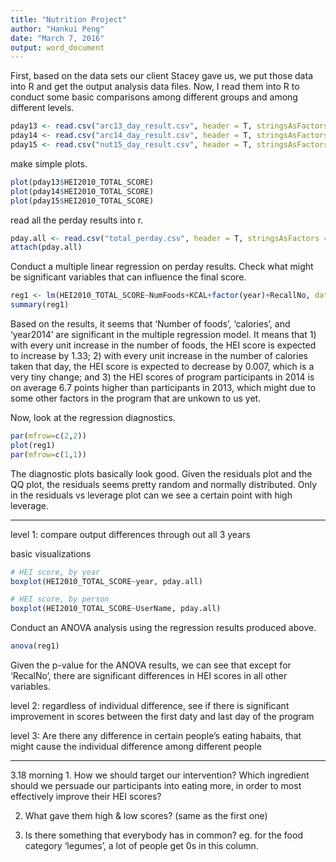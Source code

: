 ```yaml
---
title: "Nutrition Project"
author: "Hankui Peng"
date: "March 7, 2016"
output: word_document
---
```


First, based on the data sets our client Stacey gave us, we put those data into R and get the output analysis data files. Now, I read them into R to conduct some basic comparisons among different groups and among different levels. 
```r
pday13 <- read.csv("arc13_day_result.csv", header = T, stringsAsFactors = F)
pday14 <- read.csv("arc14_day_result.csv", header = T, stringsAsFactors = F)
pday15 <- read.csv("nut15_day_result.csv", header = T, stringsAsFactors = F)
```

make simple plots.
```r
plot(pday13$HEI2010_TOTAL_SCORE)
plot(pday14$HEI2010_TOTAL_SCORE)
plot(pday15$HEI2010_TOTAL_SCORE)
```

read all the perday results into r.
```r
pday.all <- read.csv("total_perday.csv", header = T, stringsAsFactors = F)
attach(pday.all)
```


Conduct a multiple linear regression on perday results. Check what might be significant variables that can influence the final score.
```r
reg1 <- lm(HEI2010_TOTAL_SCORE~NumFoods+KCAL+factor(year)+RecallNo, data = pday.all)
summary(reg1)
```
Based on the results, it seems that 'Number of foods', 'calories', and 'year2014' are significant in the multiple regression model. It means that 1) with every unit increase in the number of foods, the HEI score is expected to increase by 1.33; 2) with every unit increase in the number of calories taken that day, the HEI score is expected to decrease by 0.007, which is a very tiny change; and 3) the HEI scores of program participants in 2014 is on average 6.7 points higher than participants in 2013, which might due to some other factors in the program that are unkown to us yet. 


Now, look at the regression diagnostics. 
```r
par(mfrow=c(2,2))
plot(reg1)
par(mfrow=c(1,1))
```
The diagnostic plots basically look good. Given the residuals plot and the QQ plot, the residuals seems pretty random and normally distributed. Only in the residuals vs leverage plot can we see a certain point with high leverage. 


---------------------------------------------

level 1: compare output differences through out all 3 years

basic visualizations
```r
# HEI score, by year
boxplot(HEI2010_TOTAL_SCORE~year, pday.all)

# HEI score, by person
boxplot(HEI2010_TOTAL_SCORE~UserName, pday.all)
```


Conduct an ANOVA analysis using the regression results produced above.
```r
anova(reg1)
```
Given the p-value for the ANOVA results, we can see that except for 'RecalNo', there are significant differences in HEI scores in all other variables. 




level 2: regardless of individual difference, see if there is significant improvement in scores between the first daty and last day of the program

level 3: Are there any difference in certain people's eating habaits, that might cause the individual difference among different people

-------------------------------------------------------------

3.18 morning
1. How we should target our intervention? Which ingredient should we persuade our participants into eating more, in order to most effectively improve their HEI scores?

2. What gave them high & low scores? (same as the first one)

3. Is there something that everybody has in common? eg. for the food category 'legumes', a lot of people get 0s in this column.


